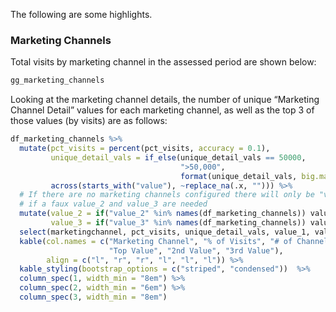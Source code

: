 The following are some highlights.

### Marketing Channels

Total visits by marketing channel in the assessed period are shown below:

```r
gg_marketing_channels
```

Looking at the marketing channel details, the number of unique "Marketing Channel Detail" values for each marketing channel, as well as the top 3 of those values (by visits) are as follows:

```r
df_marketing_channels %>% 
  mutate(pct_visits = percent(pct_visits, accuracy = 0.1),
         unique_detail_vals = if_else(unique_detail_vals == 50000,
                                      ">50,000",
                                      format(unique_detail_vals, big.mark = ",", trim = TRUE)),
         across(starts_with("value"), ~replace_na(.x, ""))) %>%  
  # If there are no marketing channels configured there will only be "value_1", so check
  # if a faux value_2 and value_3 are needed
  mutate(value_2 = if("value_2" %in% names(df_marketing_channels)) value_2 else "",
         value_3 = if("value_3" %in% names(df_marketing_channels)) value_3 else "") %>% 
  select(marketingchannel, pct_visits, unique_detail_vals, value_1, value_2, value_3) %>% 
  kable(col.names = c("Marketing Channel", "% of Visits", "# of Channel Details",
                      "Top Value", "2nd Value", "3rd Value"),
        align = c("l", "r", "r", "l", "l", "l")) %>%
  kable_styling(bootstrap_options = c("striped", "condensed"))  %>% 
  column_spec(1, width_min = "8em") %>% 
  column_spec(2, width_min = "6em") %>% 
  column_spec(3, width_min = "8em")
```
